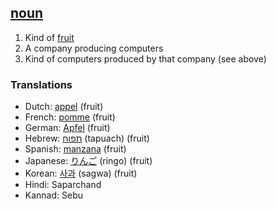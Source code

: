 ==[[noun]]==

#Kind of [[fruit]]
#A company producing computers
#Kind of computers produced by that company (see above)
===Translations===

*Dutch: [[appel]] (fruit)
*French: [[pomme]] (fruit)
*German: [[Apfel]] (fruit)
*Hebrew: [[תפוח]] (tapuach) (fruit)
*Spanish: [[manzana]] (fruit)
*Japanese: [[りんご]] (ringo) (fruit)
*Korean: [[사과]] (sagwa) (fruit)
*Hindi: Saparchand
* Kannad: Sebu